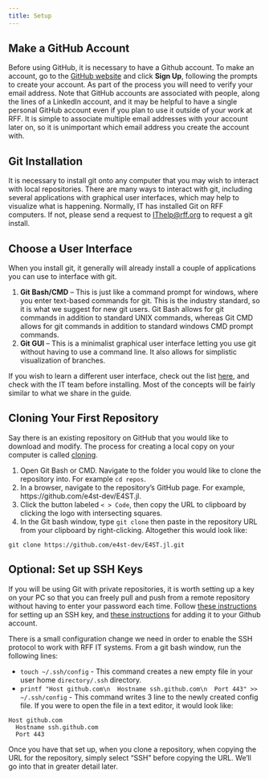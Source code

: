 ```yaml
---
title: Setup
---
```


## Make a GitHub Account

Before using GitHub, it is necessary to have a Github account.  To make an account, go to the [GitHub website](https://github.com/) and click __Sign Up__, following the prompts to create your account.  As part of the process you will need to verify your email address.  Note that GitHub accounts are associated with people, along the lines of a LinkedIn account, and it may be helpful to have a single personal GitHub account even if you plan to use it outside of your work at RFF.  It is simple to associate multiple email addresses with your account later on, so it is unimportant which email address you create the account with.

## Git Installation

It is necessary to install git onto any computer that you may wish to interact with local repositories.  There are many ways to interact with git, including several applications with graphical user interfaces, which may help to visualize what is happening.  Normally, IT has installed Git on RFF computers. If not, please send a request to [IThelp@rff.org](mailto:ithelp@rff.org) to request a git install.

## Choose a User Interface
When you install git, it generally will already install a couple of applications you can use to interface with git.

1. __Git Bash/CMD__ – This is just like a command prompt for windows, where you enter text-based commands for git.  This is the industry standard, so it is what we suggest for new git users.  Git Bash allows for git commands in addition to standard UNIX commands, whereas Git CMD allows for git commands in addition to standard windows CMD prompt commands.
2. __Git GUI__ – This is a minimalist graphical user interface letting you use git without having to use a command line.  It also allows for simplistic visualization of branches.

If you wish to learn a different user interface, check out the list [here](https://git-scm.com/downloads/guis?os=windows), and check with the IT team before installing.  Most of the concepts will be fairly similar to what we share in the guide.

## Cloning Your First Repository

Say there is an existing repository on GitHub that you would like to download and modify.  The process for creating a local copy on your computer is called [cloning](./terminology.qmd#clone).

1. Open Git Bash or CMD. Navigate to the folder you would like to clone the repository into.  For example `cd repos`.
2. In a browser, navigate to the repository's GitHub page.  For example, https://github.com/e4st-dev/E4ST.jl.
3. Click the button labeled `< > Code`, then copy the URL to clipboard by clicking the logo with intersecting squares.
4. In the Git bash window, type `git clone ` then paste in the repository URL from your clipboard by right-clicking.  Altogether this would look like:
  ```
  git clone https://github.com/e4st-dev/E4ST.jl.git
  ```

## Optional: Set up SSH Keys

If you will be using Git with private repositories, it is worth setting up a key on your PC so that you can freely pull and push from a remote repository without having to enter your password each time.
Follow [these instructions](https://docs.github.com/en/authentication/connecting-to-github-with-ssh/generating-a-new-ssh-key-and-adding-it-to-the-ssh-agent#generating-a-new-ssh-key) for setting up an SSH key, and [these instructions](https://docs.github.com/en/authentication/connecting-to-github-with-ssh/adding-a-new-ssh-key-to-your-github-account#adding-a-new-ssh-key-to-your-account) for adding it to your Github account.

There is a small configuration change we need in order to enable the SSH protocol to work with RFF IT systems.  From a git bash window, run the following lines:

* `touch ~/.ssh/config` - This command creates a new empty file in your user home `directory/.ssh` directory.
* `printf "Host github.com\n  Hostname ssh.github.com\n  Port 443" >> ~/.ssh/config` - This command writes 3 line to the newly created config file.  If you were to open the file in a text editor, it would look like:

```
Host github.com
  Hostname ssh.github.com
  Port 443
```

Once you have that set up, when you clone a repository, when copying the URL for the repository, simply select "SSH" before copying the URL.
We’ll go into that in greater detail later.
